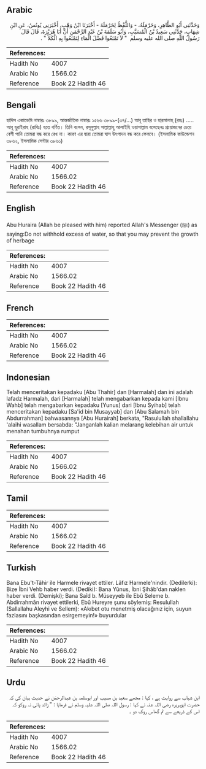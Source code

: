 ## Arabic


<div dir="rtl" lang="ar" style={{fontSize:'larger',backgroundColor:'#f8f9fa',padding:20}}>
وَحَدَّثَنِي أَبُو الطَّاهِرِ، وَحَرْمَلَةُ، - وَاللَّفْظُ لِحَرْمَلَةَ - أَخْبَرَنَا ابْنُ وَهْبٍ، أَخْبَرَنِي يُونُسُ، عَنِ ابْنِ شِهَابٍ، حَدَّثَنِي سَعِيدُ بْنُ الْمُسَيَّبِ، وَأَبُو سَلَمَةَ بْنُ عَبْدِ الرَّحْمَنِ أَنَّ أَبَا هُرَيْرَةَ، قَالَ قَالَ رَسُولُ اللَّهِ صلى الله عليه وسلم ‏ "‏ لاَ تَمْنَعُوا فَضْلَ الْمَاءِ لِتَمْنَعُوا بِهِ الْكَلأَ ‏"‏ ‏.‏
</div>
<div style={{backgroundColor:'#f8f9fa',padding:20, marginBottom: 10}}><table> <thead> <tr> <th>References:</th> <th></th> </tr> </thead> <tbody><tr><td>Hadith No</td><td>4007</td></tr><tr><td>Arabic No</td><td>1566.02</td></tr><tr><td>Reference</td><td>Book 22 Hadith 46</td></tr></tbody></table></div>

## Bengali


<div dir="ltr" lang="bn" style={{fontSize:'larger',backgroundColor:'#f8f9fa',padding:20}}>
হাদিস একাডেমি নাম্বারঃ ৩৮৯৯, আন্তর্জাতিক নাম্বারঃ ১৫৬৬ ৩৮৯৯-(৩৭/...) আবূ তাহির ও হারমালাহ্ (রহঃ) ..... আবূ হুরাইরাহ (রাযিঃ) হতে বর্ণিত। তিনি বলেন, রসূলুল্লাহ সাল্লাল্লাহু আলাইহি ওয়াসাল্লাম বলেছেনঃ প্রয়োজনের চেয়ে বেশী পানি তোমরা বন্ধ করে রেখ না। কারণ এর দ্বারা তোমরা ঘাস উৎপাদন বন্ধ করে ফেলবে। (ইসলামিক ফাউন্ডেশন ৩৮৬২, ইসলামিক সেন্টার ৩৮৬১)
</div>
<div style={{backgroundColor:'#f8f9fa',padding:20, marginBottom: 10}}><table> <thead> <tr> <th>References:</th> <th></th> </tr> </thead> <tbody><tr><td>Hadith No</td><td>4007</td></tr><tr><td>Arabic No</td><td>1566.02</td></tr><tr><td>Reference</td><td>Book 22 Hadith 46</td></tr></tbody></table></div>

## English


<div dir="ltr" lang="en" style={{fontSize:'larger',backgroundColor:'#f8f9fa',padding:20}}>
Abu Huraira (Allah be pleased with him) reported Allah's Messenger (ﷺ) as saying:Do not withhold excess of water, so that you may prevent the growth of herbage
</div>
<div style={{backgroundColor:'#f8f9fa',padding:20, marginBottom: 10}}><table> <thead> <tr> <th>References:</th> <th></th> </tr> </thead> <tbody><tr><td>Hadith No</td><td>4007</td></tr><tr><td>Arabic No</td><td>1566.02</td></tr><tr><td>Reference</td><td>Book 22 Hadith 46</td></tr></tbody></table></div>

## French


<div dir="ltr" lang="fr" style={{fontSize:'larger',backgroundColor:'#f8f9fa',padding:20}}>

</div>
<div style={{backgroundColor:'#f8f9fa',padding:20, marginBottom: 10}}><table> <thead> <tr> <th>References:</th> <th></th> </tr> </thead> <tbody><tr><td>Hadith No</td><td>4007</td></tr><tr><td>Arabic No</td><td>1566.02</td></tr><tr><td>Reference</td><td>Book 22 Hadith 46</td></tr></tbody></table></div>

## Indonesian


<div dir="ltr" lang="id" style={{fontSize:'larger',backgroundColor:'#f8f9fa',padding:20}}>
Telah menceritakan kepadaku [Abu Thahir] dan [Harmalah] dan ini adalah lafadz Harmalah, dari [Harmalah] telah mengabarkan kepada kami [Ibnu Wahb] telah mengabarkan kepadaku [Yunus] dari [Ibnu Syihab] telah menceritakan kepadaku [Sa'id bin Musayyab] dan [Abu Salamah bin Abdurrahman] bahwasannya [Abu Hurairah] berkata, "Rasulullah shallallahu 'alaihi wasallam bersabda: "Janganlah kalian melarang kelebihan air untuk menahan tumbuhnya rumput
</div>
<div style={{backgroundColor:'#f8f9fa',padding:20, marginBottom: 10}}><table> <thead> <tr> <th>References:</th> <th></th> </tr> </thead> <tbody><tr><td>Hadith No</td><td>4007</td></tr><tr><td>Arabic No</td><td>1566.02</td></tr><tr><td>Reference</td><td>Book 22 Hadith 46</td></tr></tbody></table></div>

## Tamil


<div dir="ltr" lang="ta" style={{fontSize:'larger',backgroundColor:'#f8f9fa',padding:20}}>

</div>
<div style={{backgroundColor:'#f8f9fa',padding:20, marginBottom: 10}}><table> <thead> <tr> <th>References:</th> <th></th> </tr> </thead> <tbody><tr><td>Hadith No</td><td>4007</td></tr><tr><td>Arabic No</td><td>1566.02</td></tr><tr><td>Reference</td><td>Book 22 Hadith 46</td></tr></tbody></table></div>

## Turkish


<div dir="ltr" lang="tr" style={{fontSize:'larger',backgroundColor:'#f8f9fa',padding:20}}>
Bana Ebu't-Tâhir ile Harmele rivayet ettiler. Lâfız Harmele'nindir. (Dedilerki): Bize İbni Vehb haber verdi. (Dediki): Bana Yûnus, İbni Şihâb'dan naklen haber verdi. (Demişki); Bana Saîd b. Müseyyeb ile Ebû Seleme b. Abdirrahmân rivayet ettilerki, Ebû Hureyre şunu söylemiş: Resulullah (Sallallahu Aleyhi ve Sellem): «Akıbet otu menetmiş olacağınız için, suyun fazlasını başkasından esirgemeyin!» buyurdular
</div>
<div style={{backgroundColor:'#f8f9fa',padding:20, marginBottom: 10}}><table> <thead> <tr> <th>References:</th> <th></th> </tr> </thead> <tbody><tr><td>Hadith No</td><td>4007</td></tr><tr><td>Arabic No</td><td>1566.02</td></tr><tr><td>Reference</td><td>Book 22 Hadith 46</td></tr></tbody></table></div>

## Urdu


<div dir="rtl" lang="ur" style={{fontSize:'larger',backgroundColor:'#f8f9fa',padding:20}}>
ابن شہاب سے روایت ہے ، کہا : مجھے سعید بن مسیب اور ابوسلمہ بن عبدالرحمٰن نے حدیث بیان کی کہ حضرت ابوہریرہ رضی اللہ عنہ نے کہا : رسول اللہ صلی اللہ علیہ وسلم نے فرمایا : " زائد پانی نہ روکو کہ اس کے ذریعے سے تم گھاس روک دو ۔
</div>
<div style={{backgroundColor:'#f8f9fa',padding:20, marginBottom: 10}}><table> <thead> <tr> <th>References:</th> <th></th> </tr> </thead> <tbody><tr><td>Hadith No</td><td>4007</td></tr><tr><td>Arabic No</td><td>1566.02</td></tr><tr><td>Reference</td><td>Book 22 Hadith 46</td></tr></tbody></table></div>